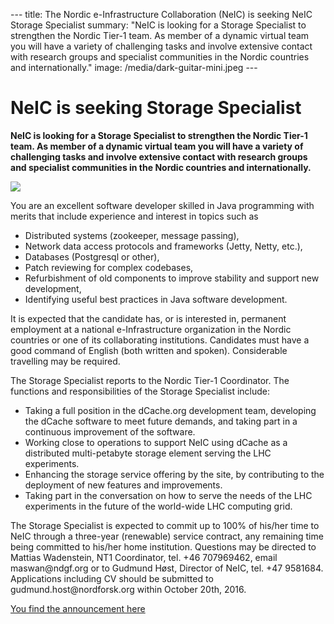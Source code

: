 ---
title: The Nordic e-Infrastructure Collaboration (NeIC) is seeking NeIC Storage Specialist 
summary: "NeIC is looking for a Storage Specialist to strengthen the Nordic Tier-1 team. As member of a dynamic virtual team you will have a variety of challenging tasks and involve extensive contact with research groups and specialist communities in the Nordic countries and internationally."
image: /media/dark-guitar-mini.jpeg
---

= NeIC is seeking Storage Specialist  =

'''NeIC is looking for a Storage Specialist to strengthen the Nordic Tier-1 team. As member of a dynamic virtual team you will have a variety of challenging tasks and involve extensive contact with research groups and specialist communities in the Nordic countries and internationally.'''

<a href="/media/dark-guitar.jpeg">
<img class="smallpic" src="/media/dark-guitar-mini.jpeg">
</a>

You are an excellent software developer skilled in Java programming with merits that include experience and interest in topics such as
*	Distributed systems (zookeeper, message passing),
*	Network data access protocols and frameworks (Jetty, Netty, etc.),
*	Databases (Postgresql or other),
*	Patch reviewing for complex codebases,
*	Refurbishment of old components to improve stability and support new development,
*	Identifying useful best practices in Java software development.

It is expected that the candidate has, or is interested in, permanent employment at a national e-Infrastructure organization in the Nordic countries or one of its collaborating institutions. Candidates must have a good command of English (both written and spoken). Considerable travelling may be required.

The Storage Specialist reports to the Nordic Tier-1 Coordinator. The functions and responsibilities of the Storage Specialist include:
* Taking a full position in the dCache.org development team, developing the dCache software to meet future demands, and taking part in a continuous improvement of the software.
* Working close to operations to support NeIC using dCache as a distributed multi-petabyte storage element serving the LHC experiments.
* Enhancing the storage service offering by the site, by contributing to the deployment of new features and improvements.
* Taking part in the conversation on how to serve the needs of the LHC experiments in the future of the world-wide LHC computing grid.

The Storage Specialist is expected to commit up to 100% of his/her time to NeIC through a three-year (renewable) service contract, any remaining time being committed to his/her home institution. Questions may be directed to Mattias Wadenstein, NT1 Coordinator, tel. +46 707969462, email maswan@ndgf.org or to Gudmund Høst, Director of NeIC, tel. +47 9581684. Applications including CV should be submitted to gudmund.host@nordforsk.org within October 20th, 2016.

[http://neicweb/media/160915-Open-position-announcement-distributed-storage-expert.pdf You find the announcement here]
